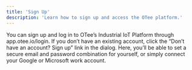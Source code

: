 ```yaml
---
title: 'Sign Up'
description: 'Learn how to sign up and access the OTee platform.'
---
```


You can sign up and log in to OTee’s Industrial IoT Platform through app.otee.io/login. If you don’t have an existing account, click the “Don’t have an account? Sign up” link in the dialog. Here, you’ll be able to set a secure email and password combination for yourself, or simply connect your Google or Microsoft work account.